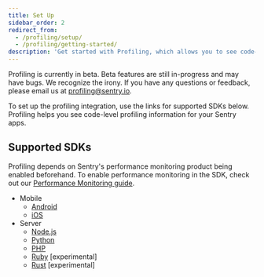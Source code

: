 ```yaml
---
title: Set Up
sidebar_order: 2
redirect_from:
  - /profiling/setup/
  - /profiling/getting-started/
description: 'Get started with Profiling, which allows you to see code-level profiling information for your Sentry apps.'
---
```


<Note>

Profiling is currently in beta. Beta features are still in-progress and may have bugs. We recognize the irony. If you have any questions or feedback, please email us at [profiling@sentry.io](mailto:profiling@sentry.io).

</Note>

To set up the profiling integration, use the links for supported SDKs below. Profiling helps you see code-level profiling information for your Sentry apps.

## Supported SDKs

<Alert>

Profiling depends on Sentry's performance monitoring product being enabled beforehand. To enable performance monitoring in the SDK, check out our [Performance Monitoring guide](/product/performance/getting-started/).

</Alert>

- Mobile
  - [Android](/platforms/android/profiling/)
  - [iOS](/platforms/apple/guides/ios/profiling/)
- Server
  - [Node.js](/platforms/node/profiling)
  - [Python](/platforms/python/profiling/)
  - [PHP](/platforms/php/profiling/)
  - [Ruby](/platforms/ruby/profiling/) [experimental]
  - [Rust](/platforms/rust/profiling) [experimental]
